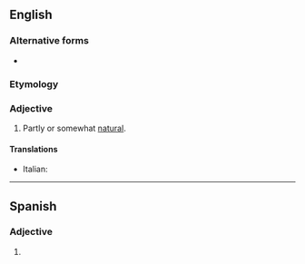 ==English==

===Alternative forms===
* {{l|en|semi-natural}}

===Etymology===
{{prefix|semi|natural|lang=en}}

===Adjective===
{{en-adj|-}}

# Partly or somewhat [[natural]].

====Translations====
{{trans-top|partially natural}}
* Italian: {{t|it|seminaturale}}
{{trans-mid}}
{{trans-bottom}}
----
==Spanish==

===Adjective===
{{es-adj|pl=seminaturales}}

# {{l|en|seminatural}}